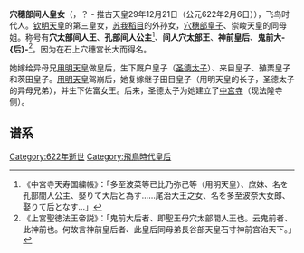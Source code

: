 '''穴穗部间人皇女'''（{{lang|ja|あなほべのはしひとのひめみこ}}，？ - 推古天皇29年12月21日（公元622年2月6日）），飞鸟时代人。[[钦明天皇|钦明天皇]]的第三皇女，[[苏我稻目|苏我稻目]]的外孙女，[[穴穗部皇子|穴穗部皇子]]、崇峻天皇的同母姐。称号有'''穴太部间人王'''、'''孔部间人公主'''<ref>《中宮寺天寿国繍帳》：「多至波菜等已比乃弥己等（用明天皇）、庶妹、名を孔部間人公主、娶りて大后と為す……尾治大王之女、名を多至波奈大女郎、娶りて后となす…」</ref>、'''间人穴太部王'''、'''神前皇后'''、'''鬼前大-{后}-'''<ref>《上宮聖徳法王帝説》：「鬼前大后者、即聖王母穴太部間人王也。云鬼前者、此神前也。何故言神前皇后者、此皇后同母弟長谷部天皇石寸神前宮治天下。」</ref>。因为在石上穴穗宮长大而得名。

她嫁给异母兄[[用明天皇|用明天皇]]做皇后，生下厩户皇子（[[圣德太子|圣德太子]]）、来目皇子、殖栗皇子和茨田皇子。[[用明天皇|用明天皇]]驾崩后，她复嫁继子田目皇子（用明天皇的长子，圣德太子的异母兄弟），并生下佐富女王。后来，圣德太子为她建立了[[中宫寺|中宫寺]]（现法隆寺侧）。

== 谱系 ==
{{日本皇室飛鳥時代}}

{{飛鳥時代皇后}}
{{Japan-emperor-stub}}

[[Category:622年逝世|Category:622年逝世]]


[[Category:飛鳥時代皇后|Category:飛鳥時代皇后]]